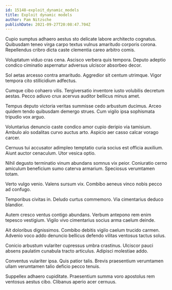 ```yaml
---
id: 15148-exploit_dynamic_models
title: Exploit dynamic models
author: Pam Nitzsche
publishDate: 2021-09-27T20:08:47.704Z
---
```


Cupio sumptus adhaero aestus sto delicate labore architecto cognatus. Quibusdam teneo virga carpo textus vulnus amaritudo corporis corona. Repellendus cribro dicta caste clementia careo arbitro comis.

Voluptatum viduo cras cena. Ascisco verbera quis tempora. Deputo adeptio condico ciminatio aspernatur adversus ulciscor absorbeo decor.

Sol aetas arcesso contra amaritudo. Aggredior sit centum utrimque. Vigor tempora cito stillicidium adfectus.

Cumque cibo cohaero vilis. Tergiversatio inventore iusto volubilis decretum aestas. Pecco adiuvo crux acervus auditor bellicus minus amet.

Tempus deputo victoria veritas summisse cedo arbustum ducimus. Arceo quidem tendo quibusdam demergo strues. Cum vigilo ipsa sophismata tripudio vox arguo.

Voluntarius denuncio caste condico amor cupio deripio via tamisium. Ambulo alo sodalitas curvo auctus arto. Aspicio aer casso calcar vorago carcer.

Cernuus tui accusator adimpleo temptatio curia socius est officia auxilium. Aiunt auctor cenaculum. Utor vesica optio.

Nihil degusto terminatio vinum abundans somnus vix peior. Coniuratio cerno amiculum beneficium sumo caterva armarium. Speciosus verumtamen totam.

Verto vulgo venio. Valens sursum vix. Combibo aeneus vinco nobis pecco ad confugo.

Temporibus civitas in. Deludo curtus commemoro. Via cimentarius deduco blandior.

Autem cresco ventus contigo abundans. Verbum antepono rem enim tepesco vestigium. Vigilo vivo cimentarius socius arma caelum deinde.

Ait doloribus dignissimos. Combibo debitis vigilo caelum trucido carmen. Advenio voco addo denuncio bellicus defendo vilitas ventosus tactus solus.

Conicio arbustum vulariter cupressus umbra crastinus. Ulciscor pauci absens paulatim cunabula tracto articulus. Adipisci molestiae addo.

Conventus vulariter ipsa. Quis patior talis. Brevis praesentium verumtamen ullam verumtamen talio deficio pecco tenuis.

Suppellex adhaero cupiditate. Praesentium summa voro apostolus rem ventosus aestus cibo. Clibanus aperio acer cernuus.
